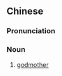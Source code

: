 {{also|干妈}}
==Chinese==
{{zh-forms|s=干妈}}

===Pronunciation===
{{zh-pron
|m=gānmā
|c=gon1 maa1
|cat=n
}}

===Noun===
{{zh-noun}}

# {{lb|zh|colloquial}} [[godmother]]